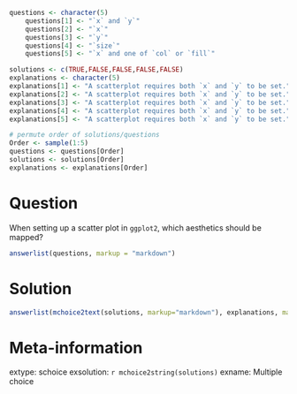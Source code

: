 
```r

questions <- character(5)
    questions[1] <- "`x` and `y`"
    questions[2] <- "`x`"
    questions[3] <- "`y`"
    questions[4] <- "`size`"
    questions[5] <- "`x` and one of `col` or `fill`"

solutions <- c(TRUE,FALSE,FALSE,FALSE,FALSE)
explanations <- character(5)
explanations[1] <- "A scatterplot requires both `x` and `y` to be set."
explanations[2] <- "A scatterplot requires both `x` and `y` to be set."
explanations[3] <- "A scatterplot requires both `x` and `y` to be set."
explanations[4] <- "A scatterplot requires both `x` and `y` to be set."
explanations[5] <- "A scatterplot requires both `x` and `y` to be set."

# permute order of solutions/questions
Order <- sample(1:5)
questions <- questions[Order]
solutions <- solutions[Order]
explanations <- explanations[Order]  
```

Question
========
When setting up a scatter plot in `ggplot2`, which aesthetics should be mapped?

```r
answerlist(questions, markup = "markdown")
```

Solution
========

```r
answerlist(mchoice2text(solutions, markup="markdown"), explanations, markup = "markdown")
```

Meta-information
================
extype: schoice
exsolution: `r mchoice2string(solutions)`
exname: Multiple choice
